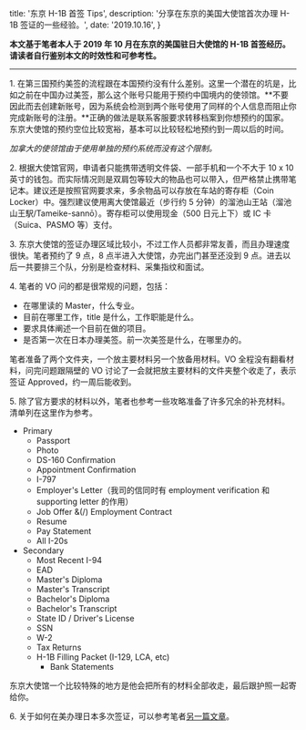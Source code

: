   title: '东京 H-1B 首签 Tips',
  description: '分享在东京的美国大使馆首次办理 H-1B 签证的一些经验。',
  date: '2019.10.16',
}

**本文基于笔者本人于 2019 年 10 月在东京的美国驻日大使馆的 H-1B 首签经历。请读者自行鉴别本文的时效性和可参考性。**

---

1\. 在第三国预约美签的流程跟在本国预约没有什么差别。这里一个潜在的坑是，比如之前在中国办过美签，那么这个账号只能用于预约中国境内的使领馆。**不要因此而去创建新账号，因为系统会检测到两个账号使用了同样的个人信息而阻止你完成新账号的注册。**正确的做法是联系客服要求转移档案到你想预约的国家。东京大使馆的预约空位比较宽裕，基本可以比较轻松地预约到一周以后的时间。

*加拿大的使领馆由于使用单独的预约系统而没有这个限制。*

2\. 根据大使馆官网，申请者只能携带透明文件袋、一部手机和一个不大于 10 x 10 英寸的钱包。而实际情况则是双肩包等较大的物品也可以带入，但严格禁止携带笔记本。建议还是按照官网要求来，多余物品可以存放在车站的寄存柜（Coin Locker）中。强烈建议使用离大使馆最近（步行约 5 分钟）的溜池山王站（溜池山王駅/Tameike-sannō）。寄存柜可以使用现金（500 日元上下）或 IC 卡（Suica、PASMO 等）支付。

3\. 东京大使馆的签证办理区域比较小，不过工作人员都非常友善，而且办理速度很快。笔者预约了 9 点，8 点半进入大使馆，办完出门甚至还没到 9 点。进去以后一共要排三个队，分别是检查材料、采集指纹和面试。

4\. 笔者的 VO 问的都是很常规的问题，包括：

- 在哪里读的 Master，什么专业。
- 目前在哪里工作，title 是什么，工作职能是什么。
- 要求具体阐述一个目前在做的项目。
- 是否第一次在日本办理美签。前一次美签是什么，在哪里办的。

笔者准备了两个文件夹，一个放主要材料另一个放备用材料。VO 全程没有翻看材料，问完问题跟隔壁的 VO 讨论了一会就把放主要材料的文件夹整个收走了，表示签证 Approved，约一周后能收到。

5\. 除了官方要求的材料以外，笔者也参考一些攻略准备了许多冗余的补充材料。清单列在这里作为参考。

- Primary
  - Passport
  - Photo
  - DS-160 Confirmation
  - Appointment Confirmation
  - I-797
  - Employer's Letter（我司的信同时有 employment verification 和 supporting letter 的作用）
  - Job Offer &(/) Employment Contract
  - Resume
  - Pay Statement
  - All I-20s
- Secondary
  - Most Recent I-94
  - EAD
  - Master's Diploma
  - Master's Transcript
  - Bachelor's Diploma
  - Bachelor's Transcript
  - State ID / Driver's License
  - SSN
  - W-2
  - Tax Returns
  - H-1B Filling Packet (I-129, LCA, etc)
	- Bank Statements

东京大使馆一个比较特殊的地方是他会把所有的材料全部收走，最后跟护照一起寄给你。

6\. 关于如何在美办理日本多次签证，可以参考笔者[另一篇文章](https://linghao.io/misc/japan-multiple-entry-visa-sf)。